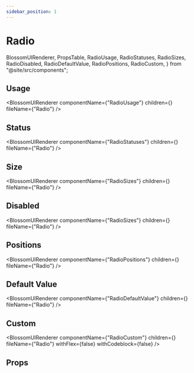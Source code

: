 ```yaml
---
sidebar_position: 1
---
```


# Radio

  BlossomUIRenderer,
  PropsTable,
  RadioUsage,
  RadioStatuses,
  RadioSizes,
  RadioDisabled,
  RadioDefaultValue,
  RadioPositions,
  RadioCustom,
} from "@site/src/components";

## Usage

<BlossomUIRenderer
  componentName={"RadioUsage"}
  children={<RadioUsage />}
  fileName={"Radio"}
/>

## Status

<BlossomUIRenderer
  componentName={"RadioStatuses"}
  children={<RadioStatuses />}
  fileName={"Radio"}
/>

## Size

<BlossomUIRenderer
  componentName={"RadioSizes"}
  children={<RadioSizes />}
  fileName={"Radio"}
/>

## Disabled

<BlossomUIRenderer
  componentName={"RadioSizes"}
  children={<RadioSizes />}
  fileName={"Radio"}
/>

## Positions

<BlossomUIRenderer
  componentName={"RadioPositions"}
  children={<RadioPositions />}
  fileName={"Radio"}
/>

## Default Value

<BlossomUIRenderer
  componentName={"RadioDefaultValue"}
  children={<RadioDefaultValue />}
  fileName={"Radio"}
/>

## Custom

<BlossomUIRenderer
  componentName={"RadioCustom"}
  children={<RadioCustom />}
  fileName={"Radio"}
  withFlex={false}
  withCodeblock={false}
/>

## Props

<PropsTable componentName="Radio" />
